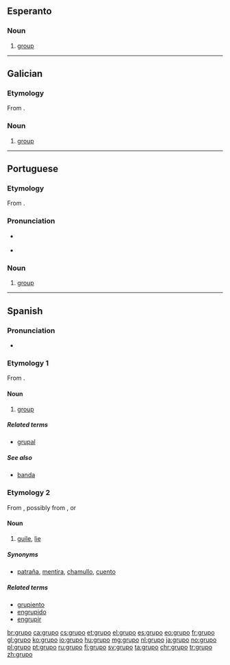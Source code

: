 ==Esperanto==

===Noun===
{{eo-noun}}

# [[group]]

----

==Galician==

===Etymology===
From {{etyl|it|gl}} {{term|gruppo|lang=it}}.

===Noun===
{{gl-noun|m}}

# [[group]]

----

==Portuguese==

===Etymology===
From {{etyl|it|pt}} {{term|gruppo|lang=it}}.

===Pronunciation===
* {{a|PT}} {{IPA|/ˈgɾu.pu/|lang=pt}}
* {{hyphenation|gru|po|lang=pt}}

===Noun===
{{pt-noun|m}}

# [[group]]

----

==Spanish==

===Pronunciation===
* {{hyphenation|gru|po|lang=pt}}

===Etymology 1===
From {{etyl|it|es}} {{term|gruppo|lang=it}}.

====Noun====
{{es-noun|m}}

# [[group]]

=====Related terms=====
* [[grupal]] {{pos_a}}

=====See also=====
* [[banda]] {{g|f}}

===Etymology 2===
From {{etyl|Lunfardo|es}}, possibly from {{etyl|fr|es}} {{term|lang=fr|croupier}}, or {{etyl|it|es}} {{term|lang=it|groppo}}

====Noun====
{{es-noun|m}}

# {{context|Chile|Argentina|Uruguay|colloquial|lang=es}} [[guile]], [[lie]]

=====Synonyms=====
* {{sense|lie}} [[patraña]], [[mentira]], [[chamullo]], [[cuento]]

=====Related terms=====
* [[grupiento]]
* [[engrupido]]
* [[engrupir]]

[[br:grupo]]
[[ca:grupo]]
[[cs:grupo]]
[[et:grupo]]
[[el:grupo]]
[[es:grupo]]
[[eo:grupo]]
[[fr:grupo]]
[[gl:grupo]]
[[ko:grupo]]
[[io:grupo]]
[[hu:grupo]]
[[mg:grupo]]
[[nl:grupo]]
[[ja:grupo]]
[[no:grupo]]
[[pl:grupo]]
[[pt:grupo]]
[[ru:grupo]]
[[fi:grupo]]
[[sv:grupo]]
[[ta:grupo]]
[[chr:grupo]]
[[tr:grupo]]
[[zh:grupo]]